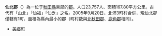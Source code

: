 {{日本郡|
郡=仙北郡|
日文原名=仙北郡|
平假名=せんぼくぐん|
羅馬字拼音=Senboku-gun|
都道府縣=秋田縣|
支廳=|
町=1|
村=0|
經度=|
緯度=|
地圖=[[File:Misato_in_Akita_Prefecture.png|250px]]
}}
'''仙北郡'''（{{jpn|j=仙北郡|hg=せんぼくぐん|rm=Senboku gun|f=y}}）為一位于[[秋田縣|秋田縣]]東部的[[郡|郡]]。人口23,757人、面積167.80平方公里。古代有「山北」「仙福」「仙乏」之名。2005年9月20日，北浦3町村合併，現仙北郡僅轄有1町，面積為縣內最小的郡（町村数與[[北秋田郡|北秋田郡]]、[[鹿角郡|鹿角郡]]相同）。

*[[美鄉町_(秋田縣)|美鄉町]]

{{羽後國的郡}}
{{秋田縣}}{{Authority control}}